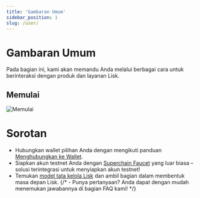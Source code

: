 ```yaml
---
title: 'Gambaran Umum'
sidebar_position: 1
slug: /user/
---
```


# Gambaran Umum

Pada bagian ini, kami akan memandu Anda melalui berbagai cara untuk berinteraksi dengan produk dan layanan Lisk.
<span className="overview-span">
    <h2>Memulai</h2>
    <img src="/img/bannerwhite.svg" alt="Memulai" className="overview-img" /> 
</span>

# Sorotan

- Hubungkan wallet pilihan Anda dengan mengikuti panduan [Menghubungkan ke Wallet](/user/connecting-to-a-wallet).
- Siapkan akun testnet Anda dengan [Superchain Faucet](https://app.optimism.io/faucet?utm_source=docs) yang luar biasa – solusi terintegrasi untuk menyiapkan akun testnet!
- Temukan [model tata kelola Lisk](/governance/overview) dan ambil bagian dalam membentuk masa depan Lisk.
{/* - Punya pertanyaan? Anda dapat dengan mudah menemukan jawabannya di bagian FAQ kami! */}
